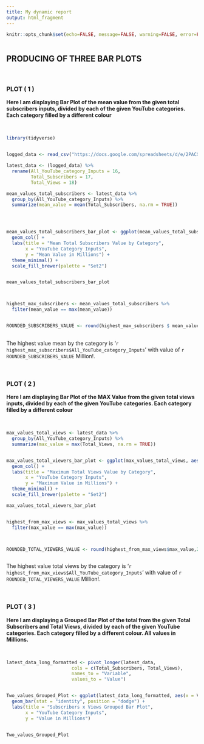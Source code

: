 ```yaml
---
title: My dynamic report
output: html_fragment
---
```


```r
knitr::opts_chunk$set(echo=FALSE, message=FALSE, warning=FALSE, error=FALSE)

```

```css

```

## PRODUCING OF THREE BAR PLOTS 

&nbsp;&nbsp;

### PLOT  ( 1 )


**Here I am displaying Bar Plot of the mean value from the given total subscribers inputs, divided by each of the given YouTube categories. Each category filled by a  different colour **

&nbsp;

```r

library(tidyverse)


logged_data <- read_csv("https://docs.google.com/spreadsheets/d/e/2PACX-1vRUv7cL5VGV613KuJqOcl-UlJ_NGABdo2D939DrGecYDMq6Ehe-3quxm9pkQhncro2IScRsfj1esVRx/pub?gid=142813942&single=true&output=csv")

latest_data <- (logged_data) %>%
  rename(All_YouTube_category_Inputs = 16,
         Total_Subscribers = 17,
         Total_Views = 18)

mean_values_total_subscribers <- latest_data %>%
  group_by(All_YouTube_category_Inputs) %>%
  summarize(mean_value = mean(Total_Subscribers, na.rm = TRUE))




mean_values_total_subscribers_bar_plot <- ggplot(mean_values_total_subscribers, aes(x = All_YouTube_category_Inputs, y = mean_value, fill = All_YouTube_category_Inputs)) +
  geom_col() +
  labs(title = "Mean Total Subscribers Value by Category",
       x = "YouTube Category Inputs",
       y = "Mean Value in Millions") +
  theme_minimal() +
  scale_fill_brewer(palette = "Set2")


mean_values_total_subscribers_bar_plot



highest_max_subscribers <- mean_values_total_subscribers %>%
  filter(mean_value == max(mean_value))


ROUNDED_SUBSCRIBERS_VALUE <- round(highest_max_subscribers $ mean_value, 2)
 


```


The highest value mean by the category is '`r highest_max_subscribers$All_YouTube_category_Inputs`' with value of `r ROUNDED_SUBSCRIBERS_VALUE` Million!.





&nbsp;&nbsp;&nbsp;&nbsp;


### PLOT  ( 2 )


**Here I am displaying Bar Plot of the MAX Value from the given total views inputs, divided by each of the given YouTube categories. Each category filled by a  different colour **

&nbsp;

```r

max_values_total_views <- latest_data %>%
  group_by(All_YouTube_category_Inputs) %>%
  summarize(max_value = max(Total_Views, na.rm = TRUE))


max_values_total_viewers_bar_plot <- ggplot(max_values_total_views, aes(x = All_YouTube_category_Inputs, y = max_value, fill = All_YouTube_category_Inputs)) +
  geom_col() +
  labs(title = "Maximum Total Views Value by Category",
       x = "YouTube Category Inputs",
       y = "Maximum Value in Millions") +
  theme_minimal() +
  scale_fill_brewer(palette = "Set2")

max_values_total_viewers_bar_plot


highest_from_max_views <- max_values_total_views %>%
  filter(max_value == max(max_value))



ROUNDED_TOTAL_VIEWERS_VALUE <- round(highest_from_max_views$max_value,2)



```


The highest value total views by the category is '`r highest_from_max_views$All_YouTube_category_Inputs`' with value of `r ROUNDED_TOTAL_VIEWERS_VALUE` Million!.

&nbsp;&nbsp;&nbsp;&nbsp;


### PLOT  ( 3 )


**Here I am displaying a Grouped Bar Plot of the total from the given Total Subscribers and Total Views, divided by each of the given YouTube categories. Each category filled by a  different colour. All values in Millions.**

&nbsp;

```r

latest_data_long_formatted <- pivot_longer(latest_data, 
                        cols = c(Total_Subscribers, Total_Views),
                        names_to = "Variable",
                        values_to = "Value")


Two_values_Grouped_Plot <- ggplot(latest_data_long_formatted, aes(x = Variable, y = Value, fill = All_YouTube_category_Inputs)) +
  geom_bar(stat = "identity", position = "dodge") +
  labs(title = "Subscribers x Views Grouped Bar Plot",
       x = "YouTube Category Inputs",
       y = "Value in Millions")


Two_values_Grouped_Plot






```







